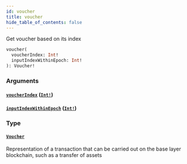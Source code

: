 ```yaml
---
id: voucher
title: voucher
hide_table_of_contents: false
---
```



Get voucher based on its index

```graphql
voucher(
  voucherIndex: Int!
  inputIndexWithinEpoch: Int!
): Voucher!
```


### Arguments

#### [`voucherIndex`](#) ([`Int!`](../../scalars/int))




#### [`inputIndexWithinEpoch`](#) ([`Int!`](../../scalars/int))




### Type

#### [`Voucher`](../../objects/voucher)

Representation of a transaction that can be carried out on the base layer blockchain, such as a transfer of assets
